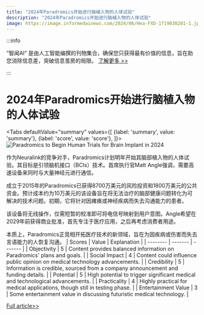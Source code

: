 ```yaml
---
title: "2024年Paradromics开始进行脑植入物的人体试验"
description: "2024年Paradromics开始进行脑植入物的人体试验"
image: https://image.informedainews.com/2024/06/Hea-FXD-1719030281-1.jpg
---
```



:::info

“智闻AI“ 是由人工智能编撰的刊物集合，确保您只获得最有价值的信息，旨在助您消除信息差，突破信息茧房的局限。  [了解更多 >>](/)

:::

# 2024年Paradromics开始进行脑植入物的人体试验


<Tabs
	defaultValue="summary"
	values={[
	{label: 'summary', value: 'summary'},
	{label: 'score', value: 'score'},
]}>
<TabItem value="summary">
<img
  src="https://image.informedainews.com/2024/06/Hea-FXD-1719030281-1.jpg"
  alt="Paradromics to Begin Human Trials for Brain Implant in 2024"
/>



作为Neuralink的竞争对手，Paradromics计划明年开始其脑部植入物的人体试验。其目标是引领脑机接口（BCIs）技术。首席执行官Matt Angle强调，需要高速设备来同时与大量神经元进行通信。

成立于2015年的Paradromics已获得8700万美元的风险投资和1800万美元的公共资金。预计成本约为10万美元的该设备旨在将无法治疗的脑部健康问题转化为可解决的技术问题。初期，它将针对因瘫痪或神经疾病而失去沟通能力的患者。

该设备将无线操作，仅需短暂的校准即可将电信号映射到用户意图。Angle希望在2029年前获得商业批准，首先专注于医疗应用，之后再考虑消费者用途。

本质上，Paradromics正竞相开拓医疗技术的新领域，旨在为因疾病或伤害而失去言语能力的人恢复沟通。
</TabItem>
<TabItem value="score">
	| Scores     | Value   | Explanation |
	| -------- | ------- | ------- |
	| Objectivity  | 5    | Content provides balanced information on Paradromics' plans and goals.    |
	| Social Impact | 4     | Content could influence public opinion on medical technology advancements.    |
	| Credibility    | 5    | Information is credible, sourced from a company announcement and funding details.    |
	| Potential    | 5    | High potential to trigger significant medical and technological advancements.    |
	| Practicality    | 4    | Highly practical for medical applications, though still in testing phase.    |
	| Entertainment Value    | 3    | Some entertainment value in discussing futuristic medical technology.    |
</TabItem>
</Tabs>

[Full article>>](https://www.cnbc.com/2024/06/21/paradromics-gears-up-to-test-its-brain-implant-on-humans.html)
